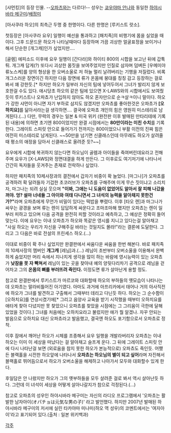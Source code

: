 [샤먼킹]의 등장 인물. --[[오파츠]]와는 다르다!-- 성우는 [[쿄우야마 안나]]와 동일한 [[하야시바라 메구미]]/[[배정미]]

[아사쿠라 하오]의 최측근 두명 중 한명이다. 다른 한명은 [루키스트 랏소].

첫등장은 [아사쿠라 요우] 일행이 예선을 통과하고 [패치족]의 비행기에 몸을 실었을 때이다. 그후 드문드문 하오가 나타날때마다 등장하며 가끔 괴상한 얼굴표정을 보이거나 해서 단순한 [개그캐]인가 싶었지만….

[골렘] 에피소드 이후에 요우 일행이 [간다라]와 하이티 800의 시합을 보고난 뒤에 갑툭튀. 개그캐 답게(?) 또다시 괴상한 몸짓을 보여주었지만 인질로 삼자며 덤벼든 [우메미야 류노스케]를 양의 형상을 한 오버소울로 저 하늘 멀리 날려버리는 기행을 저질렀다. 비록 개그스러운 장면이긴 하지만 다음 장면에 류가 온몸에 붕대를 칭칭 감고 등장하는 걸로 봐서 꽤 강한듯.[* 하지만 하오가 일부러 자신의 팀에 넣어두어서 그녀가 발리지 않게 보호한걸 수도 있다. 애시당초 하오의 같은 팀에 있으면 X-LAWS와의 시합에서도 보여줬듯이 루키스트나 오파쵸가 난입하지 않아도 하오 혼자만으로 순ㅋ살ㅋ이니 말이다. 하오가 강한 샤먼이 아니면 자기 부하로 삼지도 않겠지만 오파쵸를 좋아한것은 오파쵸가 '''[오하치요]'''를 닮아서라는걸 생각하면…. 결국에 오파쵸 개인의 힘은 영원히 미스테리로 남게된다.(…) 다만, 무력의 경우는 일본 & 미국 위키 (완전판 이후 발매된 만타리테에 기록된 내용)에 의하면 초기엔 800이었지만 완결 시점에서는 '''80만이라는 미친 수치'''를 기록한다. 그레이트 스피릿 안으로 들어가기 전까지는 800이었으니 부활 이전의 진짜 힘은 여전히 미스테리로 남게된다. ~~50만을 넘기면 신클래스인데 아무래도 하오가 살려줄때 평소의 애정을 담아서 신클래스로 올려준 듯?~~]

요우에게 시합에 복귀하지 않는다면 하오님이 골렘과 아이들을 죽여버린데요라고 전해주며 요우가 [X-LAWS]와 정면대결을 하게 만든다. 그 이후로도 여기저기에 나타나서 간간히 독자들을 웃겨주는 존재로 전락하나 싶었다.

하지만 패치족의 10제사장과의 결전에서 갑자기 비중이 확 늘었다. [마그나]가 오파쵸를 공격하려 확 달려들자 기겁한 초코러브가 오파쵸를 구해주며 이게 무슨 짓이냐고 소리치자, 마그나는 되려 실실 웃으며 '''"이봐, 그애는 니 도움이 없었어도 알아서 잘 피해 나갔을꺼야. 엉? 설마 너네들 그 아이와 여태 다니면서 그 녀석의 능력을 알아채지 못한건가?"'''라며 오파쵸에게 무언가 비밀이 있다는 떡밥을 뿌렸다. 이후 [타오 렌]과 마그나가 싸우는 광경을 보며 류는 렌이 답답하게 싸운다고 조마조마해 했지만 오파쵸는 렌이 일부러 피하고 있으며 다음 공격을 완전히 피할 것이라고 예측하고, 그 예상은 정확히 들어맞는다. 이에 요우는 이내 오파쵸가 하오와 똑같은 영시를 지니고 있다는걸 알아채고 "사실 하오는 우리가 자신을 구해주길 바라는 것일지도 몰라!"라는 결론에 도달한다. 그리고 그 다음은 바로 전설의 프린세스 하오.(…)

이대로 비중이 확 주나 싶었지만 완결판에서 싸움다운 싸움을 한번 해본다. 바로 패치족의 10제사장의 멤버인 '''개그캐''' [레님]과.(…) 레님이 초반부터 오버소울을 이용해서 완벽하게 숨었지만 머리 속에서 지나치게 생각을 많이 하는 바람에 영시능력이 있는 오파쵸가 '''낮잠을 못 자 빡쳐서''' 레님이 있는 곳을 찾아내 예의 양뒷다리차기 공격으로 레님을 걷어차고 그의 '''온몸의 뼈를 부러뜨려 죽인다.''' 이정도면 류가 살아난게 용할 정도.

참고로 완결판에서 루키스트가 마르코와 대화할때 하오의 부하들의 옛모습이 나타나는데 오파쵸는 말라비틀어진 아기였다. 아마도 과거에 아프리카에서 태어나 거의 아사직전에 하오가 그녀를 발견하고 구출해서 그때부터 데리고 다닌듯 하다. 하오는 그 순수함이 [오하치요]를 연상시켰기에[* 그리고 음양사 교육을 받기 시작했을 때부터 오하치요를 애타게 찾아 다녔지만 못 찾았으니 오파쵸를 찾았을 시점에는 그 그리움이 극한에 달해 있었을 것이다.] 그녀를 처음에는 오하치요라고 불렀지만 애가 뭘 알겠나. 자꾸 안되는 발음으로 오하치요 대신 오파쵸라고 발음했고, 결국엔 하오도 포기함으로서 오파쵸로 정착.

이후 잠에서 깨어난 하오가 시체를 조종해서 요우 일행을 개발라버리자 오파쵸는 이내 하오는 이미 이 세상을 떠났다는 걸 알아채고 슬프게 운다. 그 뒤에 그레이트 스피릿 안에 다시 나타난걸 보면 (외로움을 참지 못한 하오가 본능적으로) 오파쵸도 죽인듯. 어쨌든 블랙홀을 시전한 하오앞에 나타나서 '''오파쵸는 하오님의 별이 되고 싶어'''라며 자진해서 블랙홀로 뛰어듬으로서 하오가 오버소울을 해제하고 나아가서 모두와 대화할수 있게 한다.

후일담은 안 나왔지만 하오가 그의 옛부하들을 모두 살려준 걸로 봐서 역시 살아난듯 하다. 그런데 이 녀석이 세상을 어떻게 살아나갈지가 참으로 걱정된다.(…)

참고로 오파쵸의 성우인 하야시바라 메구미는 자신의 라디오 프로그램에서 '오파쵸는 활발한 남자아이(オパチョは元気な男の子)' 라고 발언했다. 하지만 2007년 발매된 하야시바라 메구미의 저서에 실린 타카야마 미나미(하오 역 성우)의 코멘트에서는 '여자아이'라고 표기되어 있다.(출처 : 일본 위키백과)

[[각주]]
